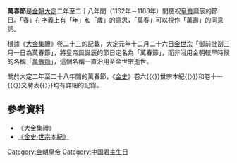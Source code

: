 '''萬春節'''是[[金朝|金朝]][[大定_(金朝)|大定]]二年至二十八年間（1162年－1188年）間慶祝[[皇帝|皇帝]]誕辰的節日。「春」在字義上有「年」和「歲」的意思，「萬春」可以視作「萬壽」的同意詞。

根據《[[大金集禮|大金集禮]]》卷二十三的記載，大定元年十二月二十六日[[金世宗|金世宗]]「御前批劄三月一日為萬春節」，將皇帝誕誕辰的節日定名為「萬春節」，而非沿用金朝較早時候的名稱「[[萬壽節|萬壽節]]」，這個名稱一直沿用至金世宗逝世。

關於大定二年至二十八年間的萬春節，《[[金史|金史]]》卷六{{〈}}世宗本紀{{〉}}和卷十一{{〈}}交聘表{{〉}}均有詳細的記錄。

== 參考資料 ==
* 《大金集禮》
* [http://www.guoxue.com/shibu/24shi/jingshi/js_006.htm 《金史·世宗本紀》]{{Wayback|url=http://www.guoxue.com/shibu/24shi/jingshi/js_006.htm |date=20120714072925 }}

{{Holiday-stub}}
[[Category:金朝皇帝|Category:金朝皇帝]]
[[Category:中国君主生日|Category:中国君主生日]]